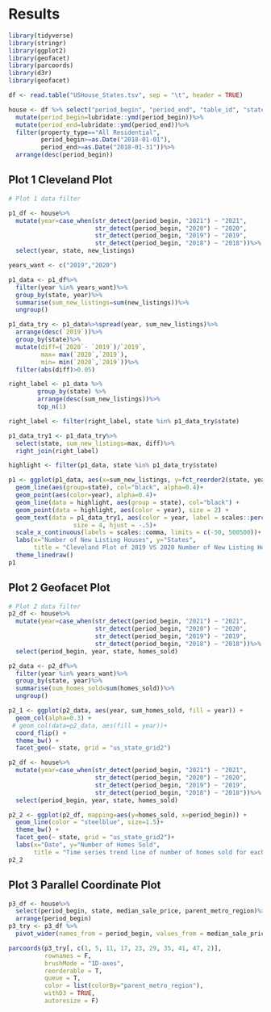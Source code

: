 # Results

```r
library(tidyverse)
library(stringr)
library(ggplot2)
library(geofacet)
library(parcoords)
library(d3r)
library(geofacet)
```

```r
df <- read.table("USHouse_States.tsv", sep = "\t", header = TRUE)

house <- df %>% select("period_begin", "period_end", "table_id", "state", "state_code", "property_type", "median_sale_price", "median_list_price", "median_ppsf", "median_list_ppsf", "homes_sold", "new_listings", "inventory", "months_of_supply", "avg_sale_to_list", "sold_above_list", "off_market_in_two_weeks", "parent_metro_region")%>%
  mutate(period_begin=lubridate::ymd(period_begin))%>%
  mutate(period_end=lubridate::ymd(period_end))%>%
  filter(property_type=="All Residential",
         period_begin>=as.Date("2018-01-01"),
         period_end>=as.Date("2018-01-31"))%>%
  arrange(desc(period_begin))
```

## Plot 1 Cleveland Plot

```r
# Plot 1 data filter

p1_df <- house%>%
  mutate(year=case_when(str_detect(period_begin, "2021") ~ "2021",
                        str_detect(period_begin, "2020") ~ "2020",
                        str_detect(period_begin, "2019") ~ "2019",
                        str_detect(period_begin, "2018") ~ "2018"))%>%
  select(year, state, new_listings)

years_want <- c("2019","2020")

p1_data <- p1_df%>%
  filter(year %in% years_want)%>%
  group_by(state, year)%>%
  summarise(sum_new_listings=sum(new_listings))%>%
  ungroup()

p1_data_try <- p1_data%>%spread(year, sum_new_listings)%>%
  arrange(desc(`2019`))%>%
  group_by(state)%>%
  mutate(diff=(`2020`- `2019`)/`2019`,
         max= max(`2020`,`2019`),
         min= min(`2020`,`2019`))%>%
  filter(abs(diff)>0.05)

right_label <- p1_data %>%
        group_by(state) %>%
        arrange(desc(sum_new_listings))%>%
        top_n(1)

right_label <- filter(right_label, state %in% p1_data_try$state)

p1_data_try1 <- p1_data_try%>%
  select(state, sum_new_listings=max, diff)%>%
  right_join(right_label)

highlight <- filter(p1_data, state %in% p1_data_try$state)
```

```r
p1 <- ggplot(p1_data, aes(x=sum_new_listings, y=fct_reorder2(state, year=="2019", sum_new_listings, .desc=FALSE), color=year))+
  geom_line(aes(group=state), col="black", alpha=0.4)+
  geom_point(aes(color=year), alpha=0.4)+
  geom_line(data = highlight, aes(group = state), col="black") +
  geom_point(data = highlight, aes(color = year), size = 2) +
  geom_text(data = p1_data_try1, aes(color = year, label = scales::percent(round(diff, 3))),
                  size = 4, hjust = -.5)+
  scale_x_continuous(labels = scales::comma, limits = c(-50, 500500))+
  labs(x="Number of New Listing Houses", y="States", 
       title = "Cleveland Plot of 2019 VS 2020 Number of New Listing Houses")+
  theme_linedraw()
p1
```


## Plot 2 Geofacet Plot

```r
# Plot 2 data filter
p2_df <- house%>%
  mutate(year=case_when(str_detect(period_begin, "2021") ~ "2021",
                        str_detect(period_begin, "2020") ~ "2020",
                        str_detect(period_begin, "2019") ~ "2019",
                        str_detect(period_begin, "2018") ~ "2018"))%>%
  select(period_begin, year, state, homes_sold)

p2_data <- p2_df%>%
  filter(year %in% years_want)%>%
  group_by(state, year)%>%
  summarise(sum_homes_sold=sum(homes_sold))%>%
  ungroup()
```


```r
p2_1 <- ggplot(p2_data, aes(year, sum_homes_sold, fill = year)) +
  geom_col(alpha=0.3) +
 # geom_col(data=p2_data, aes(fill = year))+
  coord_flip() +
  theme_bw() +
  facet_geo(~ state, grid = "us_state_grid2")
```

```r
p2_df <- house%>%
  mutate(year=case_when(str_detect(period_begin, "2021") ~ "2021",
                        str_detect(period_begin, "2020") ~ "2020",
                        str_detect(period_begin, "2019") ~ "2019",
                        str_detect(period_begin, "2018") ~ "2018"))%>%
  select(period_begin, year, state, homes_sold)

```


```r
p2_2 <- ggplot(p2_df, mapping=aes(y=homes_sold, x=period_begin)) +
  geom_line(color = "steelblue", size=1.5)+
  theme_bw() +
  facet_geo(~ state, grid = "us_state_grid2")+
  labs(x="Date", y="Number of Homes Sold", 
       title = "Time series trend line of number of homes sold for each state")
p2_2
```

## Plot 3 Parallel Coordinate Plot

```r
p3_df <- house%>%
  select(period_begin, state, median_sale_price, parent_metro_region)%>%
  arrange(period_begin)
p3_try <- p3_df %>%
  pivot_wider(names_from = period_begin, values_from = median_sale_price)
```


```r
parcoords(p3_try[, c(1, 5, 11, 17, 23, 29, 35, 41, 47, 2)],
          rownames = F,
          brushMode = "1D-axes",
          reorderable = T,
          queue = T,
          color = list(colorBy="parent_metro_region"),
          withD3 = TRUE, 
          autoresize = F)
```



